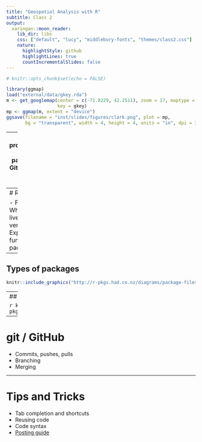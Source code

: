 ```yaml
---
title: "Geospatial Analysis with R"
subtitle: Class 2
output:
  xaringan::moon_reader:
    lib_dir: libs
    css: ["default", "lucy", "middlebury-fonts", "themes/class2.css"]
    nature:
      highlightStyle: github
      highlightLines: true
      countIncrementalSlides: false
---
```


```r
# knitr::opts_chunk$set(echo = FALSE)
```

```r
library(ggmap)
load("external/data/gkey.rda")
m <- get_googlemap(center = c(-71.8229, 42.2511), zoom = 17, maptype = "hybrid",
                   key = gkey)
mp <- ggmap(m, extent = "device")
ggsave(filename = "inst/slides/figures/clark.png", plot = mp, 
       bg = "transparent", width = 4, height = 4, units = "in", dpi = 300)

```

---
- Installation progress/trouble-shooting
- `R` packages
- `git` / GitHub
- Tips and tricks for productivity

---
# R packages

- File structure
- Where packages live
- library versus package
- Exported functions, loading packages

---
## Types of packages

```r
knitr::include_graphics("http://r-pkgs.had.co.nz/diagrams/package-files.png") 
```

---
## Installing packages

```r
knitr::include_graphics("http://r-pkgs.had.co.nz/diagrams/installation.png") 
```

---

# git / GitHub

- Commits, pushes, pulls
- Branching
- Merging

---
# Tips and Tricks

- Tab completion and shortcuts
- Reusing code
- Code syntax
- [Posting guide](https://www.r-project.org/posting-guide.html)

